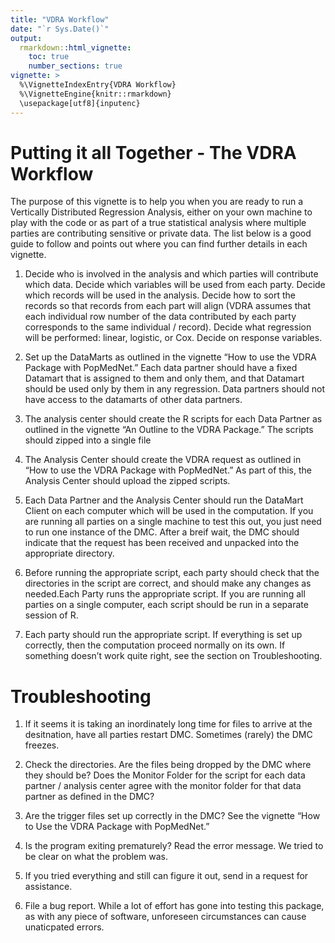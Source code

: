 ---
title: "VDRA Workflow"
date: "`r Sys.Date()`"
output: 
  rmarkdown::html_vignette:
    toc: true
    number_sections: true
vignette: >
  %\VignetteIndexEntry{VDRA Workflow}
  %\VignetteEngine{knitr::rmarkdown}
  \usepackage[utf8]{inputenc}
---

# Putting it all Together - The VDRA Workflow

The purpose of this vignette is to help you when you are ready to run a Vertically Distributed Regression Analysis, either on your own machine to play with the code or as part of a true statistical analysis where multiple parties are contributing sensitive or private data.  The list below is a good guide to follow and points out where you can find further details in each vignette.


1. Decide who is involved in the analysis and which parties will contribute which data.  Decide which variables will be used from each party.  Decide which records will be used in the analysis.  Decide how to sort the records so that records from each part will align (VDRA assumes that each individual row number of the data contributed by each party corresponds to the same individual / record).  Decide what regression will be performed: linear, logistic, or Cox.  Decide on response variables.  

2. Set up the DataMarts as outlined in the vignette "How to use the VDRA Package with PopMedNet."  Each data partner should have a fixed Datamart that is assigned to them and only them, and that Datamart should be used only by them in any regression.  Data partners should not have access to the datamarts of other data partners.

3.  The analysis center should create the R scripts for each Data Partner as outlined in the vignette "An Outline to the VDRA Package."  The scripts should zipped into a single file

4. The Analysis Center should create the VDRA request as outlined in "How to use the VDRA Package with PopMedNet."  As part of this, the Analysis Center should upload the zipped scripts.

5. Each Data Partner and the Analysis Center should run the DataMart Client on each computer which will be used in the computation.  If you are running all parties on a single machine to test this out, you just need to run one instance of the DMC.  After a breif wait, the DMC should indicate that the request has been received and unpacked into the appropriate directory.

6. Before running the appropriate script, each party should check that the directories in the script are correct, and should make any changes as needed.Each Party runs the appropriate script.  If you are running all parties on a single computer, each script should be run in a separate session of R.

7. Each party should run the appropriate script.  If everything is set up correctly, then the computation proceed normally on its own.  If something doesn't work quite right, see the section on Troubleshooting.

# Troubleshooting

1. If it seems it is taking an inordinately long time for files to arrive at the desitnation, have all parties restart DMC.  Sometimes (rarely) the DMC freezes. 

2. Check the directories.  Are the files being dropped by the DMC where they should be? Does the Monitor Folder for the script for each data partner / analysis center agree with the monitor folder for that data partner as defined in the DMC?

3. Are the trigger files set up correctly in the DMC? See the vignette "How to Use the VDRA Package with PopMedNet."

4. Is the program exiting prematurely?  Read the error message.  We tried to be clear on what the problem was.

5. If you tried everything and still can figure it out, send in a request for assistance. 

6.  File a bug report.  While a lot of effort has gone into testing this package, as with any piece of software, unforeseen circumstances can cause unaticpated errors.


